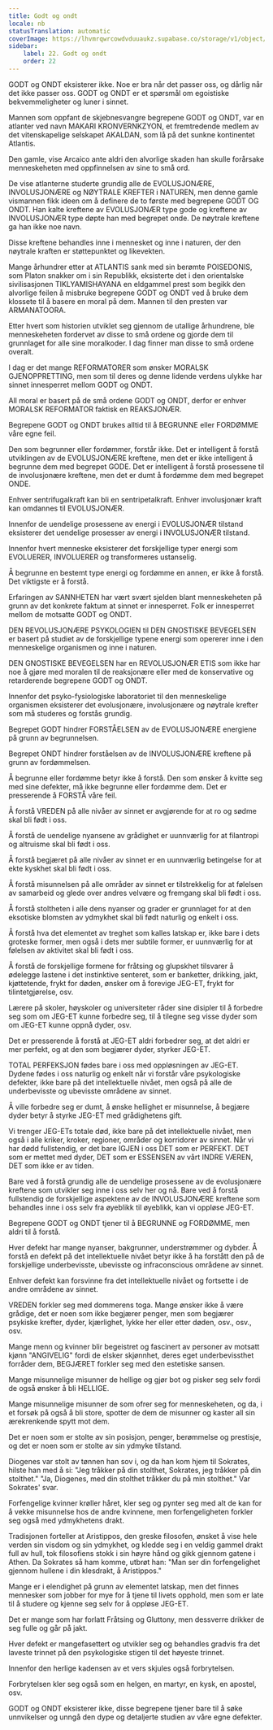 ```yaml
---
title: Godt og ondt
locale: nb
statusTranslation: automatic
coverImage: https://lhvmrqwrcowdvduuaukz.supabase.co/storage/v1/object/public/strapi-uploads/small_cover-educacion-fundamental.webp-2d51a7828a2b1309555be27f7e2a61a0.webp
sidebar:
    label: 22. Godt og ondt
    order: 22
---
```

GODT og ONDT eksisterer ikke. Noe er bra når det passer oss, og dårlig når det ikke passer oss. GODT og ONDT er et spørsmål om egoistiske bekvemmeligheter og luner i sinnet.

Mannen som oppfant de skjebnesvangre begrepene GODT og ONDT, var en atlanter ved navn MAKARI KRONVERNKZYON, et fremtredende medlem av det vitenskapelige selskapet AKALDAN, som lå på det sunkne kontinentet Atlantis.

Den gamle, vise Arcaico ante aldri den alvorlige skaden han skulle forårsake menneskeheten med oppfinnelsen av sine to små ord.

De vise atlanterne studerte grundig alle de EVOLUSJONÆRE, INVOLUSJONÆRE og NØYTRALE KREFTER i NATUREN, men denne gamle vismannen fikk ideen om å definere de to første med begrepene GODT OG ONDT. Han kalte kreftene av EVOLUSJONÆR type gode og kreftene av INVOLUSJONÆR type døpte han med begrepet onde. De nøytrale kreftene ga han ikke noe navn.

Disse kreftene behandles inne i mennesket og inne i naturen, der den nøytrale kraften er støttepunktet og likevekten.

Mange århundrer etter at ATLANTIS sank med sin berømte POISEDONIS, som Platon snakker om i sin Republikk, eksisterte det i den orientalske sivilisasjonen TIKLYAMISHAYANA en eldgammel prest som begikk den alvorlige feilen å misbruke begrepene GODT og ONDT ved å bruke dem klossete til å basere en moral på dem. Mannen til den presten var ARMANATOORA.

Etter hvert som historien utviklet seg gjennom de utallige århundrene, ble menneskeheten fordervet av disse to små ordene og gjorde dem til grunnlaget for alle sine moralkoder. I dag finner man disse to små ordene overalt.

I dag er det mange REFORMATORER som ønsker MORALSK GJENOPPRETTING, men som til deres og denne lidende verdens ulykke har sinnet innesperret mellom GODT og ONDT.

All moral er basert på de små ordene GODT og ONDT, derfor er enhver MORALSK REFORMATOR faktisk en REAKSJONÆR.

Begrepene GODT og ONDT brukes alltid til å BEGRUNNE eller FORDØMME våre egne feil.

Den som begrunner eller fordømmer, forstår ikke. Det er intelligent å forstå utviklingen av de EVOLUSJONÆRE kreftene, men det er ikke intelligent å begrunne dem med begrepet GODE. Det er intelligent å forstå prosessene til de involusjonære kreftene, men det er dumt å fordømme dem med begrepet ONDE.

Enhver sentrifugalkraft kan bli en sentripetalkraft. Enhver involusjonær kraft kan omdannes til EVOLUSJONÆR.

Innenfor de uendelige prosessene av energi i EVOLUSJONÆR tilstand eksisterer det uendelige prosesser av energi i INVOLUSJONÆR tilstand.

Innenfor hvert menneske eksisterer det forskjellige typer energi som EVOLUERER, INVOLUERER og transformeres ustanselig.

Å begrunne en bestemt type energi og fordømme en annen, er ikke å forstå. Det viktigste er å forstå.

Erfaringen av SANNHETEN har vært svært sjelden blant menneskeheten på grunn av det konkrete faktum at sinnet er innesperret. Folk er innesperret mellom de motsatte GODT og ONDT.

DEN REVOLUSJONÆRE PSYKOLOGIEN til DEN GNOSTISKE BEVEGELSEN er basert på studiet av de forskjellige typene energi som opererer inne i den menneskelige organismen og inne i naturen.

DEN GNOSTISKE BEVEGELSEN har en REVOLUSJONÆR ETIS som ikke har noe å gjøre med moralen til de reaksjonære eller med de konservative og retarderende begrepene GODT og ONDT.

Innenfor det psyko-fysiologiske laboratoriet til den menneskelige organismen eksisterer det evolusjonære, involusjonære og nøytrale krefter som må studeres og forstås grundig.

Begrepet GODT hindrer FORSTÅELSEN av de EVOLUSJONÆRE energiene på grunn av begrunnelsen.

Begrepet ONDT hindrer forståelsen av de INVOLUSJONÆRE kreftene på grunn av fordømmelsen.

Å begrunne eller fordømme betyr ikke å forstå. Den som ønsker å kvitte seg med sine defekter, må ikke begrunne eller fordømme dem. Det er presserende å FORSTÅ våre feil.

Å forstå VREDEN på alle nivåer av sinnet er avgjørende for at ro og sødme skal bli født i oss.

Å forstå de uendelige nyansene av grådighet er uunnværlig for at filantropi og altruisme skal bli født i oss.

Å forstå begjæret på alle nivåer av sinnet er en uunnværlig betingelse for at ekte kyskhet skal bli født i oss.

Å forstå misunnelsen på alle områder av sinnet er tilstrekkelig for at følelsen av samarbeid og glede over andres velvære og fremgang skal bli født i oss.

Å forstå stoltheten i alle dens nyanser og grader er grunnlaget for at den eksotiske blomsten av ydmykhet skal bli født naturlig og enkelt i oss.

Å forstå hva det elementet av treghet som kalles latskap er, ikke bare i dets groteske former, men også i dets mer subtile former, er uunnværlig for at følelsen av aktivitet skal bli født i oss.

Å forstå de forskjellige formene for fråtsing og glupskhet tilsvarer å ødelegge lastene i det instinktive senteret, som er banketter, drikking, jakt, kjøttetende, frykt for døden, ønsker om å forevige JEG-ET, frykt for tilintetgjørelse, osv.

Lærere på skoler, høyskoler og universiteter råder sine disipler til å forbedre seg som om JEG-ET kunne forbedre seg, til å tilegne seg visse dyder som om JEG-ET kunne oppnå dyder, osv.

Det er presserende å forstå at JEG-ET aldri forbedrer seg, at det aldri er mer perfekt, og at den som begjærer dyder, styrker JEG-ET.

TOTAL PERFEKSJON fødes bare i oss med oppløsningen av JEG-ET. Dydene fødes i oss naturlig og enkelt når vi forstår våre psykologiske defekter, ikke bare på det intellektuelle nivået, men også på alle de underbevisste og ubevisste områdene av sinnet.

Å ville forbedre seg er dumt, å ønske hellighet er misunnelse, å begjære dyder betyr å styrke JEG-ET med grådighetens gift.

Vi trenger JEG-ETs totale død, ikke bare på det intellektuelle nivået, men også i alle kriker, kroker, regioner, områder og korridorer av sinnet. Når vi har dødd fullstendig, er det bare IGJEN i oss DET som er PERFEKT. DET som er mettet med dyder, DET som er ESSENSEN av vårt INDRE VÆREN, DET som ikke er av tiden.

Bare ved å forstå grundig alle de uendelige prosessene av de evolusjonære kreftene som utvikler seg inne i oss selv her og nå. Bare ved å forstå fullstendig de forskjellige aspektene av de INVOLUSJONÆRE kreftene som behandles inne i oss selv fra øyeblikk til øyeblikk, kan vi oppløse JEG-ET.

Begrepene GODT og ONDT tjener til å BEGRUNNE og FORDØMME, men aldri til å forstå.

Hver defekt har mange nyanser, bakgrunner, understrømmer og dybder. Å forstå en defekt på det intellektuelle nivået betyr ikke å ha forstått den på de forskjellige underbevisste, ubevisste og infraconscious områdene av sinnet.

Enhver defekt kan forsvinne fra det intellektuelle nivået og fortsette i de andre områdene av sinnet.

VREDEN forkler seg med dommerens toga. Mange ønsker ikke å være grådige, det er noen som ikke begjærer penger, men som begjærer psykiske krefter, dyder, kjærlighet, lykke her eller etter døden, osv., osv., osv.

Mange menn og kvinner blir begeistret og fascinert av personer av motsatt kjønn "ANGIVELIG" fordi de elsker skjønnhet, deres eget underbevissthet forråder dem, BEGJÆRET forkler seg med den estetiske sansen.

Mange misunnelige misunner de hellige og gjør bot og pisker seg selv fordi de også ønsker å bli HELLIGE.

Mange misunnelige misunner de som ofrer seg for menneskeheten, og da, i et forsøk på også å bli store, spotter de dem de misunner og kaster all sin ærekrenkende spytt mot dem.

Det er noen som er stolte av sin posisjon, penger, berømmelse og prestisje, og det er noen som er stolte av sin ydmyke tilstand.

Diogenes var stolt av tønnen han sov i, og da han kom hjem til Sokrates, hilste han med å si: "Jeg tråkker på din stolthet, Sokrates, jeg tråkker på din stolthet." "Ja, Diogenes, med din stolthet tråkker du på min stolthet." Var Sokrates' svar.

Forfengelige kvinner krøller håret, kler seg og pynter seg med alt de kan for å vekke misunnelse hos de andre kvinnene, men forfengeligheten forkler seg også med ydmykhetens drakt.

Tradisjonen forteller at Aristippos, den greske filosofen, ønsket å vise hele verden sin visdom og sin ydmykhet, og kledde seg i en veldig gammel drakt full av hull, tok filosofiens stokk i sin høyre hånd og gikk gjennom gatene i Athen. Da Sokrates så ham komme, utbrøt han: "Man ser din forfengelighet gjennom hullene i din klesdrakt, å Aristippos."

Mange er i elendighet på grunn av elementet latskap, men det finnes mennesker som jobber for mye for å tjene til livets opphold, men som er late til å studere og kjenne seg selv for å oppløse JEG-ET.

Det er mange som har forlatt Fråtsing og Gluttony, men dessverre drikker de seg fulle og går på jakt.

Hver defekt er mangefasettert og utvikler seg og behandles gradvis fra det laveste trinnet på den psykologiske stigen til det høyeste trinnet.

Innenfor den herlige kadensen av et vers skjules også forbrytelsen.

Forbrytelsen kler seg også som en helgen, en martyr, en kysk, en apostel, osv.

GODT og ONDT eksisterer ikke, disse begrepene tjener bare til å søke unnvikelser og unngå den dype og detaljerte studien av våre egne defekter.

